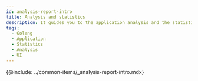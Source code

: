 ```yaml
---
id: analysis-report-intro
title: Analysis and statistics
description: It guides you to the application analysis and the statistics menu.
tags:
  - Golang
  - Application
  - Statistics
  - Analysis
  - UI
---
```


<!-- 분석과 통계 / 애플리케이션 분석하기 -->

<!-- 분석 개요 필요 / 검토하기?-->

{@include: ../common-items/_analysis-report-intro.mdx}
